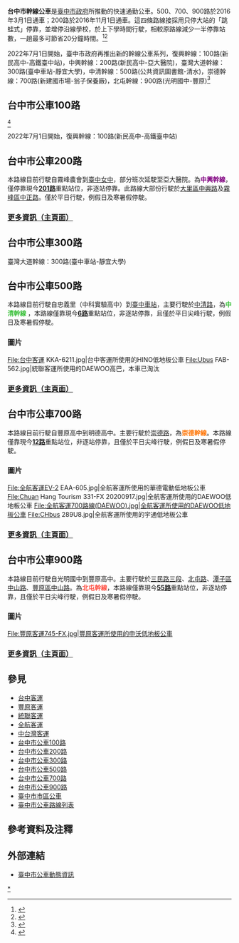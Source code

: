 '''台中市幹線公車'''是[[臺中市政府|臺中市政府]]所推動的快速通勤公車。500、700、900路於2016年3月1日通車；200路於2016年11月1日通車。這四條路線接採用只停大站的「跳蛙式」停靠，並增停沿線學校，於上下學時間行駛，相較原路線減少一半停靠站數，一趟最多可節省20分鐘時間。<ref>{{Cite web |url = http://www.traffic.taichung.gov.tw/news/index-1.asp?Parser=9%2C4%2C20%2C%2C%2C%2C4903 |title = 跳蛙式停站 500、700、900路尖峰幹線公車3月上路 每趟省20分鐘 |publisher = 臺中市政府交通局 |language = zh-hant |accessdate = 2016年7月1日 |quote =  |archive-date = 2016年8月20日 |archive-url = https://web.archive.org/web/20160820034241/http://www.traffic.taichung.gov.tw/news/index-1.asp?Parser=9%2C4%2C20%2C%2C%2C%2C4903 |dead-url = no }}</ref><ref>{{Cite web |url=http://www.tcbus.com.tw/newsfile/shownews.php?newsno=462 |title=200路跳蛙式公車11/1通車 |access-date=2021-06-22 |archive-date=2020-07-29 |archive-url=https://web.archive.org/web/20200729073217/http://www.tcbus.com.tw/newsfile/shownews.php?newsno=462 |dead-url=no }}</ref>

2022年7月1日開始，臺中市政府再推出新的幹線公車系列，復興幹線：100路(新民高中-高鐵臺中站)，中興幹線：200路(新民高中-亞大醫院)，臺灣大道幹線：300路(臺中車站-靜宜大學)，中清幹線：500路(公共資訊圖書館-清水)，崇德幹線：700路(新建國市場-翁子保養廠)，北屯幹線：900路(光明國中-豐原)<ref>{{cite web |title=幹線公車路線圖 |url=https://www.traffic.taichung.gov.tw/news/index-1.asp?Parser=9%2C4%2C434%2C%2C%2C%2C17079}}</ref>

==台中市公車100路==
<ref>{{cite web |url=https://www.traffic.taichung.gov.tw/df_ufiles/b/100%E8%B7%AF.jpg}}</ref>
{{Infobox Bus Route
| number= 台中市公車100路
| manager= [[臺中市政府交通局|臺中市政府交通局]]公共運輸處
| operator= [[台中客運|台中客運]]
| garage=
| length= 待查
| time= 主線：約30分<br>延駛：約40分
| start= 新民高中
| via= [[中友百貨|中友百貨]]<br>[[國立臺中科技大學|國立臺中科技大學]]<br>[[台中車站|台中車站]]
| end= [[高鐵臺中站|高鐵臺中站]]
| level= 
| level1= 
| frequency= 
| frequency1= 
| Other_route=
| vehicle= 
| Fare= 依里程計費
| compete= 
| bgcolor= gray
| fontcolor= white
}}

2022年7月1日開始，復興幹線：100路(新民高中-高鐵臺中站)

==台中市公車200路==
{{Infobox Bus Route
| number= 台中市公車200路
| manager= [[臺中市政府交通局|臺中市政府交通局]]公共運輸處
| operator= [[台中客運|台中客運]]
| garage=
| length= 待查
| time= 主線：約30分<br>延駛：約40分
| start= 亞大醫院（延駛路線起點）<br>霧峰農會（主線起點）
| via= 大里圖書館（[[臺中市私立青年高級中學|青年高中]]）<br>[[臺中市私立立人高級中學|立人高中]]<br>內新市場<br>[[臺中市明德高級中學|明德高中]]<br>[[國立中興大學附屬臺中高級農業職業學校|興大附農]]<br>第三市場
| end= [[臺中市立臺中女子高級中等學校|臺中女中]]
| level= 平日：05:50-17:30<br>假日及寒暑假：停駛
| level1= 
| frequency= 固定班次
| frequency1= 平日：20班<br>假日及寒暑假：停駛
| Other_route=
| vehicle= 
| Fare= 依里程計費
| compete= 
| bgcolor= purple
| fontcolor= white
}}
本路線目前行駛自霧峰農會到[[臺中市立臺中女子高級中等學校|臺中女中]]，部分班次延駛至亞大醫院。為'''<font color="purple">中興幹線</font>'''，僅停靠現今'''[[台中市公車201路|201路]]'''重點站位，非逐站停靠。此路線大部份行駛於[[中興路_(大里區)|大里區中興路]]及[[中正路_(霧峰區)|霧峰區中正路]]。僅於平日行駛，例假日及寒暑假停駛。

===[[台中市公車200路|更多資訊（主頁面）]]===

==台中市公車300路==
臺灣大道幹線：300路(臺中車站-靜宜大學)
{{Infobox Bus Route
| number= '''台中市公車300路'''
| operator=[[台中客運|台中客運]]<br>[[統聯客運|統聯客運]]<br>[[巨業客運|巨業客運]]
| garage=
| length= 
| time= 
| start= [[台中車站|台中車站]]
| via= 
| end=[[靜宜大學|靜宜大學]]
| level= 
| frequency= 
| frequency1=
| Other_route=
| vehicle= 
| Fare= 依里程計費
| compete= 
| bgcolor=blue
| fontcolor=white
}}



==台中市公車500路==
本路線目前行駛自忠義里（中科實驗高中）到[[臺中車站|臺中車站]]，主要行駛於[[中清路|中清路]]，為'''<font color="#36BF36">中清幹線</font>''' ，本路線僅靠現今'''[[台中市公車6路|6路]]'''重點站位，非逐站停靠，且僅於平日尖峰行駛，例假日及寒暑假停駛。
{{Infobox Bus Route
| number= 台中市公車500路
| manager= [[臺中市政府交通局|臺中市政府交通局]]公共運輸處
| operator= [[台中客運|台中客運]]<br>[[統聯客運|統聯客運]]
| garage= 
| length= 16.5公里
| time= 約60分鐘
| start= 忠義里 [[中科實驗高中|中科實驗高中]]
| via= 六張犁<br>大明國小<br>[[大雅區|大雅]]<br>大華國中<br>大德國中<br>水湳<br>天津路商圈<br>[[臺中市私立曉明女子高級中學|曉明女中]]<br>[[國立臺中第二高級中學|臺中二中]]<br>[[中友百貨|中友百貨]]<br>[[國立臺中科技大學|國立臺中科技大學]]<br>光復國小
| end= [[臺中車站|臺中車站]]<br>（實際迄點：[[第一廣場|第一廣場]]）
| level= 臺中車站 17:00～17:30<br>忠義里 06:00～06:30<br>'''例假日及寒暑假停駛'''
| frequency= 10分/班
| frequency1= 單向4班，雙向共8班
| Other_route= [[台中市公車6路|台中市公車6路]]<br>[[台中市公車9路|台中市公車9路]]<br>[[台中市公車54路|台中市公車54路]]<br>[[台中市公車82路|台中市公車82路]]<br>[[台中市公車101路|台中市公車101路]]<br>[[台中市公車108路|台中市公車108路]]
| vehicle= [[File:標誌(小)mark(S).jpg|25px]]全線配置低地板公車
| Fare= 依里程計費
| compete= [[台中市公車23路|台中市公車23路]]<br>[[台中市公車61路|台中市公車61路]]<br>[[台中市公車525路|台中市公車525路]]<br>[[台中市公車529路|台中市公車529路]]
| bgcolor=#36BF36
| fontcolor=white
}}

===圖片===
<gallery>
File:台中客運 KKA-6211.jpg|台中客運所使用的HINO低地板公車
File:Ubus FAB-562.jpg|統聯客運所使用的DAEWOO高巴，本車已淘汰
</gallery>




===[[台中市公車500路|更多資訊（主頁面）]]===

==台中市公車700路==
本路線目前行駛自豐原高中到明德高中。主要行駛於[[崇德路_(台中市)|崇德路]]，為'''<font color="#FF7300">崇德幹線</font>'''。本路線僅靠現今'''[[台中市公車12路|12路]]'''重點站位，非逐站停靠，且僅於平日尖峰行駛，例假日及寒暑假停駛。
{{Infobox Bus Route
| number= '''台中市公車700路'''
| operator=[[台中客運|台中客運]]<br>[[全航客運|全航客運]]<br>[[中台灣客運|中台灣客運]]
| garage=
| length= 約22.3公里
| time= 約70分鐘
| start= [[國立豐原高級中學|豐原高中]]
| via= 豐村國小<br>[[File:ROC_Taiwan_Railways_Administration_Logo.svg|20px]][[豐原車站_(台灣)|豐原車站]]<br>[[中友百貨|中友百貨]]<br>[[國立臺中科技大學|國立臺中科技大學]]<br>[[台中市私立新民高級中學|新民高中]]<br>[[File:ROC_Taiwan_Railways_Administration_Logo.svg|20px]][[臺中車站|臺中車站]]<br>[[國立中興大學附屬臺中高級農業學校|興大附農]]
| end=[[臺中市私立明德高級中學|明德高中]]（明德街）
| level= '''平日（採雙向對開）'''<br>05:50～06:50<br>16:30～17:30<br>'''例假日及寒暑假停駛'''
| frequency= 每10分鐘一班
| frequency1=28班
| Other_route=[[台中市公車12路|台中市公車12路]]<br>[[台中市公車58路|台中市公車58路]]<br>[[台中市公車65路|台中市公車65路]]<br>[[台中市公車71路|台中市公車71路]]
| vehicle= [[File:標誌(小)mark(S).jpg|25px]]部分配置低地板公車、電動公車
| Fare= 依里程計費
| compete= [[File:ROC_Taiwan_Railways_Administration_Logo.svg|20px]][[台鐵|台鐵]]：[[台中車站|台中]]－[[豐原車站_(台灣)|豐原]]<br>[[台中市公車55路|台中市公車55路]]<br>[[台中市公車701路|台中市公車701路]]<br>[[台中市公車901路|台中市公車901路]]
| bgcolor=#FF7300
| fontcolor=white
}}

===圖片===
<gallery>
File:全航客運EV-2 EAA-605.jpg|全航客運所使用的華德電動低地板公車
File:Chuan Hang Tourism 331-FX 20200917.jpg|全航客運所使用的DAEWOO低地板公車
File:全航客運700路線(DAEWOO).jpg|全航客運所使用的DAEWOO低地板公車
File:CHbus 289U8.jpg|全航客運所使用的宇通低地板公車
</gallery>

===[[台中市公車700路|更多資訊（主頁面）]]===

==台中市公車900路==
本路線目前行駛自光明國中到豐原高中。主要行駛於[[三民路_(台中市區)|三民路三段]]、[[北屯路|北屯路]]、[[潭子區|潭子區]][[中山路_(潭子區)|中山路]]、[[豐原區|豐原區]][[中山路_(豐原區)|中山路]]。為'''<font color="#FF4D40">北屯幹線</font>'''，本路線僅靠現今'''[[台中市公車55路|55路]]'''重點站位，非逐站停靠，且僅於平日尖峰行駛，例假日及寒暑假停駛。
{{Infobox Bus Route
| number= 台中市公車900路
| operator= [[豐原客運|豐原客運]]
| garage=
| length= 約20.0公里
| time= 待查
| start= 光明國中
| via= [[國立臺中女子高級中學|臺中女中]]<br>[[File:ROC_Taiwan_Railways_Administration_Logo.svg|20px]][[臺中車站|臺中車站]]<br>[[國立臺中科技大學|國立臺中科技大學]]<br>[[中友百貨|中友百貨]]<br>[[台中市私立新民高級中學|新民高中]]<br>[[大坑口|大坑口]]<br>[[舊社公園|舊社公園]]<br>[[File:ROC_Taiwan_Railways_Administration_Logo.svg|20px]] [[潭子車站|潭子車站]]<br>[[臺中市私立弘文高級中學|弘文中學]]<br>[[豐原高商|豐原高商]]<br>[[File:ROC_Taiwan_Railways_Administration_Logo.svg|20px]] [[豐原車站_(台灣)|豐原車站]]<br>豐村國小
| end= [[國立豐原高級中學|豐原高中]]
| level= 平日（採雙向對開）<br>05:50～06:50、16:30～17:30<br>例假日停駛
| frequency= 每10分鐘一班<ref>[http://www.fybus.com.tw/data/city/900.htm 900路班表]</ref>
| Other_route= [[台中市公車12路|台中市公車12路]]<br>[[台中市公車55路|台中市公車55路]]
| vehicle= 
| Fare= 依里程計費
| compete= [[File:ROC_Taiwan_Railways_Administration_Logo.svg|20px]][[台鐵|台鐵]]：[[台中車站|台中]] - [[豐原車站_(台灣)|豐原]]<br>[[台中市公車700路|台中市公車700路]]<br>[[台中市公車901路|台中市公車901路]]
| bgcolor=#FF4D40
| fontcolor= white
}}

===圖片===
<gallery>
File:豐原客運745-FX.jpg|豐原客運所使用的申沃低地板公車
</gallery>

===[[台中市公車900路|更多資訊（主頁面）]]===

==參見==
*[[台中客運|台中客運]]
*[[豐原客運|豐原客運]]
*[[統聯客運|統聯客運]]
*[[全航客運|全航客運]]
*[[中台灣客運|中台灣客運]]
*[[台中市公車100路|台中市公車100路]]
*[[台中市公車200路|台中市公車200路]]
*[[台中市公車300路|台中市公車300路]]
*[[台中市公車500路|台中市公車500路]]
*[[台中市公車700路|台中市公車700路]]
*[[台中市公車900路|台中市公車900路]]
*[[臺中市市區公車|臺中市市區公車]]
*[[臺中市公車路線列表|臺中市公車路線列表]]

==參考資料及注釋==
<div class="references-2column">
<references />
</div>

==外部連結==
*[http://citybus.taichung.gov.tw/tcbus2/ 臺中市公車動態資訊]{{Wayback|url=http://citybus.taichung.gov.tw/tcbus2/ |date=20140412110242 }}

{{臺中市市區公車}}

[[Category:台中市公車路線|*]]